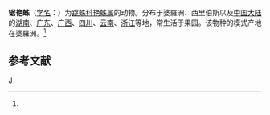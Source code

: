 {{Speciesbox 
| taxon = Epocilla calcarata
| image = Epocilla calcarata female Hong Kong dorsal.JPG
| authority = (Karsch, 1880)<ref name='id14701'>{{cite web| url =http://www.bioinfo.cn/db05/BjdwSpecies.php?action=view&id=14701| title =锯艳蛛| work =《中国动物物种编目数据库》| publisher =中国科学院微生物研究所| author =中国科学院动物研究所| accessdate =2009-04-28| deadurl =yes| archiveurl =https://web.archive.org/web/20160305064031/http://www.bioinfo.cn/db05/BjdwSpecies.php?action=view&id=14701| archivedate =2016-03-05}}</ref>
}}

'''锯艳蛛'''（[[学名|学名]]：{{lang|la|''Epocilla calcarata''}}）为[[跳蛛科|跳蛛科]][[艳蛛属|艳蛛属]]的动物。分布于婆羅洲、西里伯斯以及[[中国大陆|中国大陆]]的[[湖南|湖南]]、[[广东|广东]]、[[广西|广西]]、[[四川|四川]]、[[云南|云南]]、[[浙江|浙江]]等地，常生活于果园。该物种的模式产地在婆羅洲。<ref name='id14701'/>

== 参考文献 ==
{{reflist}}
{{Taxonbar}}

[[Category:艳蛛属|J]]